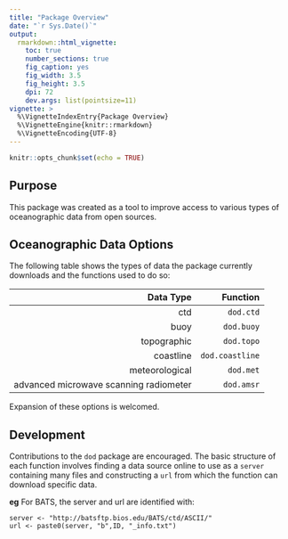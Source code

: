 ```yaml
---
title: "Package Overview"
date: "`r Sys.Date()`"
output:
  rmarkdown::html_vignette:
    toc: true
    number_sections: true
    fig_caption: yes
    fig_width: 3.5
    fig_height: 3.5
    dpi: 72
    dev.args: list(pointsize=11)
vignette: >
  %\VignetteIndexEntry{Package Overview}
  %\VignetteEngine{knitr::rmarkdown}
  %\VignetteEncoding{UTF-8}
---
```


```r
knitr::opts_chunk$set(echo = TRUE)
```

## Purpose

This package was created as a tool to improve access to various types of oceanographic data from open sources.

## Oceanographic Data Options

The following table shows the types of data the package currently downloads and the functions used to do so:

|       Data Type                      |       Function |
|                                -----:|          -----:|
|ctd                                   | `dod.ctd`      |
|buoy                                  | `dod.buoy`     |
|topographic                           | `dod.topo`     |
|coastline                             | `dod.coastline`|
|meteorological                        | `dod.met`      |
|advanced microwave scanning radiometer| `dod.amsr`     |

Expansion of these options is welcomed.

## Development

Contributions to the `dod` package are encouraged. The basic structure of each function involves finding a data source online to use as a `server` containing many files and constructing a `url` from which the function can download specific data.

**eg** For BATS, the server and url are identified with:

	server <- "http://batsftp.bios.edu/BATS/ctd/ASCII/"
	url <- paste0(server, "b",ID, "_info.txt")
	


